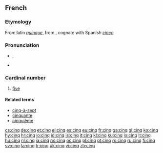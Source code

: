 ==French==

===Etymology===
From latin ''[[quinque]]'', from {{proto|Indo-European|penkwe|lang=fr}}, cognate with Spanish ''[[cinco]]''

===Pronunciation===
* {{IPA|/sɛ̃k/|lang=fr}}, {{SAMPA|/sE~k/}}
* {{audio|Fr-cinq-fr.ogg|audio}}

===Cardinal number===
{{infl|fr|cardinal number}}

# [[five]]

====Related terms====
* [[cinq-à-sept]]
* [[cinquante]]
* [[cinquième]]

[[cs:cinq]]
[[de:cinq]]
[[et:cinq]]
[[el:cinq]]
[[es:cinq]]
[[eu:cinq]]
[[fr:cinq]]
[[ga:cinq]]
[[gl:cinq]]
[[ko:cinq]]
[[hy:cinq]]
[[hr:cinq]]
[[io:cinq]]
[[id:cinq]]
[[is:cinq]]
[[it:cinq]]
[[kl:cinq]]
[[ku:cinq]]
[[lo:cinq]]
[[lt:cinq]]
[[hu:cinq]]
[[nl:cinq]]
[[ja:cinq]]
[[no:cinq]]
[[oc:cinq]]
[[pl:cinq]]
[[pt:cinq]]
[[ro:cinq]]
[[ru:cinq]]
[[fi:cinq]]
[[sv:cinq]]
[[ta:cinq]]
[[tr:cinq]]
[[uk:cinq]]
[[vi:cinq]]
[[zh:cinq]]